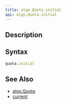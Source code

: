 ```yaml
---
title: algo.Quota.initial
api: algo.Quota.initial
---
```


## Description

<Summary/>

## Syntax

``` js
quota.initial
```

## See Also

* [algo.Quota](/reference/api/algo/Quota)
* [current](/reference/api/algo/Quota/current)
